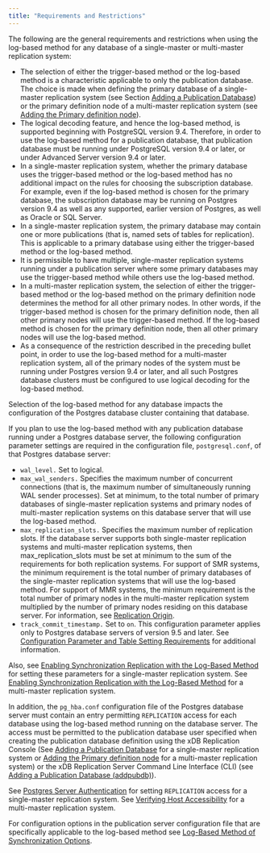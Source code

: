 ```yaml
---
title: "Requirements and Restrictions"
---
```


<div id="requirements_and_restrictions" class="registered_link"></div>

The following are the general requirements and restrictions when using the log-based method for any database of a single-master or multi-master replication system:

-   The selection of either the trigger-based method or the log-based method is a characteristic applicable to only the publication database. The choice is made when defining the primary database of a single-master replication system (see Section [Adding a Publication Database](../../../05_smr_operation/02_creating_publication/02_adding_pub_database/#adding_pub_database)) or the primary definition node of a multi-master replication system (see [Adding the Primary definition node](../../../06_mmr_operation/02_creating_publication_mmr/#adding_pdn)).
-   The logical decoding feature, and hence the log-based method, is supported beginning with PostgreSQL version 9.4. Therefore, in order to use the log-based method for a publication database, that publication database must be running under PostgreSQL version 9.4 or later, or under Advanced Server version 9.4 or later.
-   In a single-master replication system, whether the primary database uses the trigger-based method or the log-based method has no additional impact on the rules for choosing the subscription database. For example, even if the log-based method is chosen for the primary database, the subscription database may be running on Postgres version 9.4 as well as any supported, earlier version of Postgres, as well as Oracle or SQL Server.
-   In a single-master replication system, the primary database may contain one or more publications (that is, named sets of tables for replication). This is applicable to a primary database using either the trigger-based method or the log-based method.
-   It is permissible to have multiple, single-master replication systems running under a publication server where some primary databases may use the trigger-based method while others use the log-based method.
-   In a multi-master replication system, the selection of either the trigger-based method or the log-based method on the primary definition node determines the method for all other primary nodes. In other words, if the trigger-based method is chosen for the primary definition node, then all other primary nodes will use the trigger-based method. If the log-based method is chosen for the primary definition node, then all other primary nodes will use the log-based method.
-   As a consequence of the restriction described in the preceding bullet point, in order to use the log-based method for a multi-master replication system, all of the primary nodes of the system must be running under Postgres version 9.4 or later, and all such Postgres database clusters must be configured to use logical decoding for the log-based method.

Selection of the log-based method for any database impacts the configuration of the Postgres database cluster containing that database.

If you plan to use the log-based method with any publication database running under a Postgres database server, the following configuration parameter settings are required in the configuration file, `postgresql.conf`, of that Postgres database server:

-   `wal_level.` Set to logical.
-   `max_wal_senders.` Specifies the maximum number of concurrent connections (that is, the maximum number of simultaneously running WAL sender processes). Set at minimum, to the total number of primary databases of single-master replication systems and primary nodes of multi-master replication systems on this database server that will use the log-based method.
-   `max_replication_slots.` Specifies the maximum number of replication slots. If the database server supports both single-master replication systems and multi-master replication systems, then max_replication_slots must be set at minimum to the sum of the requirements for both replication systems. For support of SMR systems, the minimum requirement is the total number of primary databases of the single-master replication systems that will use the log-based method. For support of MMR systems, the minimum requirement is the total number of primary nodes in the multi-master replication system multiplied by the number of primary nodes residing on this database server. For information, see [Replication Origin](04_replication_origin/#replication_origin).
-   `track_commit_timestamp.` Set to `on`. This configuration parameter applies only to Postgres database servers of version 9.5 and later. See [Configuration Parameter and Table Setting Requirements](../../../06_mmr_operation/06_conflict_resolution/01_configuration_para_andtable_setting/#configuration_para_and_table_setting) for additional information.

Also, see [Enabling Synchronization Replication with the Log-Based Method](../../../05_smr_operation/01_prerequisites/02_enable_sync_replication_with_log-based_method/#enable_sync_replication_with_log-based_method) for setting these parameters for a single-master replication system. See [Enabling Synchronization Replication with the Log-Based Method](../../../06_mmr_operation/01_pre_steps/#enabling_sync_replication_log-based_method_mmr) for a multi-master replication system.

In addition, the `pg_hba.conf` configuration file of the Postgres database server must contain an entry permitting `REPLICATION` access for each database using the log-based method running on the database server. The access must be permitted to the publication database user specified when creating the publication database definition using the xDB Replication Console (See [Adding a Publication Database](../../../05_smr_operation/02_creating_publication/02_adding_pub_database/#adding_pub_database) for a single-master replication system or [Adding the Primary definition node](../../../06_mmr_operation/02_creating_publication_mmr/#adding_pdn) for a multi-master replication system) or the xDB Replication Server Command Line Interface (CLI) (see [Adding a Publication Database (addpubdb)](../../../08_xdb_cli/03_xdb_cli_commands/06_add_pub_database/#add_pub_database)).

See [Postgres Server Authentication](../../../05_smr_operation/01_prerequisites/06_verifying_host_accessibility/#postgres_server_auth) for setting `REPLICATION` access for a single-master replication system. See [Verifying Host Accessibility](../../../05_smr_operation/01_prerequisites/06_verifying_host_accessibility/#verifying_host_accessibility) for a multi-master replication system.

For configuration options in the publication server configuration file that are specifically applicable to the log-based method see [Log-Based Method of Synchronization Options](../../../10_appendix/04_miscellaneous_xdb_processing_topics/01_publications_and_subscriptions_server_conf_options/15_log_based_sync_options/#log_based_sync_options).

